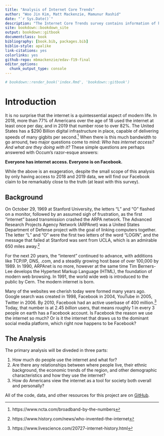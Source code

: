 ```yaml
--- 
title: "Analysis of Internet Core Trends"
author: "Woo Jin Kim, Matt Mackenzie, Mamunur Rashid"
date: "`r Sys.Date()`"
description: "The Internet Core Trends survey contains information of how americans view and use the internet."
site: bookdown::bookdown_site
output: bookdown::gitbook
documentclass: book
bibliography: [book.bib, packages.bib]
biblio-style: apalike
link-citations: yes
colorlinks: yes
github-repo: mbmackenzie/edav-f19-final
editor_options: 
  chunk_output_type: console
---
```


```r
# bookdown::render_book('index.Rmd', 'bookdown::gitbook')
```


# Introduction {-}

It is no surprise that the internet is a quintessential aspect of modern life. In 2018, more than 77% of Americans over the age of 18 used the internet at least once per day, and in 2019 that number rose to over 82%. The United States has a $290 Billion digital infrastructure in place, capable of delivering speeds of many gigbits per second.^[https://www.ncta.com/broadband-by-the-numbers] When there is this much bandwidth to go arround, two major questions come to mind: *Who has internet access? And what are they doing with it?* These simple questions are perhaps answered with Occum's razor-esque answers: 

**Everyone has internet access. Everyone is on Facebook.**

While the above is an exageration, despite the small scope of this analysis by only having access to 2018 and 2019 data, we will find our Facebook claim to be remarkably close to the truth (at least with this survey). 

## Background
On October 29, 1969 at Stanford University, the letters "L" and "O" flashed on a monitor, followed by an assumed sigh of frustration, as the first "internet" based transmission crashed the ARPA network. The Advanced Research Projects Agency Network (ARPAnet) was a United States Department of Defense project with the goal of linking computers together. The letter "L" and "O" were the first two letters of the word "LOGIN", and the message that failed at Stanford was sent from UCLA, which is an admirable 650 miles away.^[https://www.history.com/news/who-invented-the-internet]

For the next 20 years, the "interent" continued to advance, with additions like TCP/IP, DNS, .com, and a steadily growing host base of over 100,000 by 1989. In 1990, ARPAnet is no more, however at the same time Tim Berners-Lee develops the Hypertext Markup Language (HTML), the foundation of modern web browsing. In 1991, the world wide web is introduced to the public by Cern. The modern internet is born. 

Many of the websites we cherish today were formed many years ago. Google search was created in 1998, Facebook in 2004, YouTube in 2005, Twitter in 2006. By 2010, Facebook had an active userbase of 400 million.^[https://www.livescience.com/20727-internet-history.html] Today, that number is at 2.45 *billion* users, that means roughly 1 in every 3 people on earth has a Facebook account. Is Facebook the reason we use the internet so much? Or is it the internet that draws us to the dominant social media platform, which right now happens to be Facebook?

## The Analysis
The primary analysis will be diveded in three parts: 

1. How much do people use the internet and what for?
2. Are there any relationships between where people live, their ethnic background, the economic trends of the region, and other demographic characteristics and how they use the internet?
3. How do Americans view the internet as a tool for society both overall and personally? 

All of the code, data, and other resources for this project are on [GitHub](https://github.com/mbmackenzie/edav-f19-final). 
